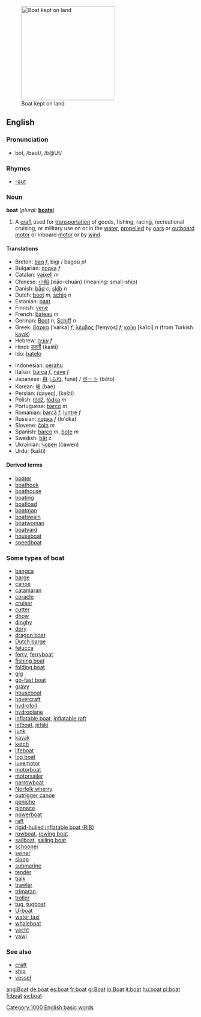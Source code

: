 {{wikipedia}}
[[Image:ORŁ 0033 ubt.JPEG|thumb|right|250px|Boat kept on land]]
==English==
{{rank|due|Henry|society|797|boat|heaven|v.|difficult}}
===Pronunciation===
*bōt, /bəʊt/, /b@Ut/
===Rhymes===
*[[Rhymes:English:-əʊt|-əʊt]]
===Noun===
'''boat''' (''plural:'' '''[[boats]]''')
#A [[craft]] used for [[transportation]] of goods, fishing, racing, recreational cruising, or military use on or in the [[water]], [[propelled]] by [[oar]]s or [[outboard motor]] or inboard [[motor]] or by [[wind]].

====Translations====
{{top}}
*Breton: [[bag#Breton|bag]] ''f'', bigi / bagoù ''pl''
*Bulgarian: [[лодка]] ''f''
*Catalan: [[vaixell]] ''m''
*Chinese: [[小船]] (xiǎo-chuán) (meaning: small-ship)
*Danish: [[båd]] ''c''; [[skib]] ''n''
*Dutch: [[boot#Dutch|boot]] ''m'', [[schip]] ''n''
*Estonian: [[paat]]
*Finnish: [[vene]]
*French: [[bateau]] ''m''<!--this does not take a circumflex-->
*German: [[Boot#German|Boot]] ''n'', [[Schiff]] ''n''
*Greek: [[βάρκα]] [ˈvarka] ''f'', [[λέμβος]] [ˈle̞ɱvo̞s] ''f'', [[καΐκι]] [kaˈici] ''n'' (from Turkish [[kayık]])
*Hebrew: [[עוניה]] ''f''
*Hindi: [[कश्ती]] (kaštī)
*Ido: [[batelo]]
{{mid}}
*Indonesian: [[perahu]]
*Italian: [[barca]] ''f'', [[nave]] ''f''
*Japanese: [[舟]] ([[ふね]], fune) / [[ボート]] (bōto)
*Korean: [[배]] (bae)
*Persian: {{FAchar|[[قایق]]}} (qayeq), {{FAchar|[[کشتی]]}} (kešti)
*Polish: [[łódź]], [[łódka]] ''m''
*Portuguese: [[barco#Portuguese|barco]] ''m''
*Romanian: [[barcă]] ''f'', [[luntre]] ''f''
*Russian: [[лодка]] ''f'' (lo'dka)
*Slovene: [[čoln]] ''m''
*Spanish: [[barco#Spanish|barco]] ''m'', [[bote]] ''m''
*Swedish: [[båt]] ''c''
*Ukrainian: [[човен]] (č'''o'''wen) {{m}}
*Urdu: {{FAchar|[[کشتی]]}} (kašti)
{{bottom}}

====Derived terms====
*[[boater]]
*[[boathook]]
*[[boathouse]]
*[[boating]]<!--noun and adjective-->
*[[boatload]]
*[[boatman]]
*[[boatswain]]
*[[boatwoman]]
*[[boatyard]]
*[[houseboat]]
*[[speedboat]]

===Some types of boat===
*[[bangca]]
*[[barge]]
*[[canoe]]
*[[catamaran]]
*[[coracle]]
*[[cruiser]]
*[[cutter]]
*[[dhow]]
*[[dinghy]]
*[[dory]]
*[[dragon boat]]
*[[Dutch barge]]
*[[felucca]]
*[[ferry]], [[ferryboat]]
*[[fishing boat]]
*[[folding boat]]
*[[gig]]
*[[go-fast boat]]
*[[gravy]]
*[[houseboat]]
*[[hovercraft]]
*[[hydrofoil]]
*[[hydroplane]]
*[[inflatable boat]], [[inflatable raft]]
*[[jetboat]], [[jetski]]
*[[junk]]
*[[kayak]]
*[[ketch]]
*[[lifeboat]]
*[[log boat]]
*[[luxemotor]]
*[[motorboat]]
*[[motorsailer]]
*[[narrowboat]]
*[[Norfolk wherry]]
*[[outrigger canoe]]
*[[peniche]]
*[[pinnace]]
*[[powerboat]]
*[[raft]]
*[[rigid-hulled inflatable boat (RIB)]]
*[[rowboat]], [[rowing boat]]
*[[sailboat]], [[sailing boat]]
*[[schooner]]
*[[seiner]]
*[[sloop]]
*[[submarine]]
*[[tender]]
*[[tjalk]]
*[[trawler]]
*[[trimaran]]
*[[troller]]
*[[tug]], [[tugboat]]
*[[U-boat]]
*[[water taxi]]
*[[whaleboat]]
*[[yacht]]
*[[yawl]]

===See also===
*[[craft]]
*[[ship]]<!-- is this ever a synonym? -->
*[[vessel]]

[[Category:1000 English basic words]]

[[ang:Boat]]
[[de:boat]]
[[es:boat]]
[[fr:boat]]
[[gl:Boat]]
[[io:Boat]]
[[it:boat]]
[[hu:boat]]
[[pl:boat]]
[[fi:boat]]
[[sv:boat]]